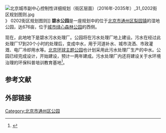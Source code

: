 [[File:北京城市副中心控制性详细规划（街区层面）（2016年-2035年）_31_0202街区规划图则.jpg|thumb]]》 0202街区规划图则]]
'''碧水公园'''是一座规划中的位于[[北京市|北京市]][[通州区_(北京市)|通州区]][[梨园镇|梨园镇]]的湿地公园，达676亩，位于[[城市绿心森林公园|城市绿心森林公园]]的西侧。

现在，此地地下是碧水污水处理厂。公园将在污水处理厂地上建设。污水在经过此处理厂17到20个小时的处理后，变成中水，用于河道补水、城市浇洒、市政灌溉、电厂冷却用水等。[[北京环球度假区|北京环球主题公园]]也计划采用此污水处理厂生产的中水。公园已经完成设计，开始建设，预计一两年建成。污水处理厂内还将建设关于水环境治理的环保科普培训教育基地<ref name="676亩">{{cite news |author1=张楠 |title=副中心污水处理厂头顶将建676亩湿地“碧水公园” 面向市民免费开放 |url=https://www.takefoto.cn/viewnews-1879798.html |accessdate=2020-11-18 |work=北京晚报 |date=2019-08-22}}</ref>。

==参考文献==
{{reflist}}

==外部链接==

{{北京城市副中心|state = collapsed}}
[[Category:北京市通州区公园|Category:北京市通州区公园]]